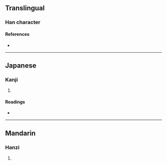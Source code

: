 {{character info}}
==Translingual==

===Han character===
{{Han char|rn=96|rad=玉|as=10|sn=14|four=|canj=MGHRF|ids=⿰𤣩烏}}

====References====
* {{Han ref|kx=0739.040|dkj=21152|dj=1149.110|hdz=21131.020|uh=7466|ud=29798}}

----

==Japanese==

===Kanji===
{{ja-kanji|grade=|rs=玉10}}

# {{rfdef|ja|sort=玉10}}

====Readings====
* {{ja-readings|on=[[お]] (o), [[う]] (u)|kun=|nanori=}}

----

==Mandarin==

===Hanzi===
{{cmn-hanzi|pin=[[wǔ]] ([[wu3]]), [[wū]] ([[wu1]])|wg=wu<sup>3</sup>, wu<sup>1</sup>}}

# {{rfdef|cmn|sort=玉10}}